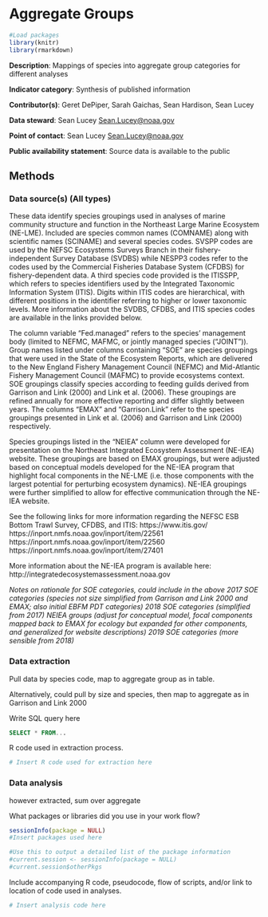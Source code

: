 # Aggregate Groups {#aggroups}

```r

#Load packages
library(knitr)
library(rmarkdown)

```


**Description**: Mappings of species into aggregate group categories for different analyses

**Indicator category**: Synthesis of published information 

**Contributor(s)**: Geret DePiper, Sarah Gaichas, Sean Hardison, Sean Lucey
  
**Data steward**: Sean Lucey <Sean.Lucey@noaa.gov>
  
**Point of contact**: Sean Lucey <Sean.Lucey@noaa.gov>
  
**Public availability statement**: Source data is available to the public


## Methods


### Data source(s) (All types)

These data identify species groupings used in analyses of marine community structure and function in the Northeast Large Marine Ecosystem (NE-LME). Included are species common names (COMNAME) along with scientific names (SCINAME) and several species codes. SVSPP codes are used by the NEFSC Ecosystems Surveys Branch in their fishery-independent Survey Database (SVDBS) while NESPP3 codes refer to the codes used by the Commercial Fisheries Database System (CFDBS) for fishery-dependent data. A third species code provided is the ITISSPP, which refers to species identifiers used by the Integrated Taxonomic Information System (ITIS). Digits within ITIS codes are hierarchical, with different positions in the identifier referring to higher or lower taxonomic levels. More information about the SVDBS, CFDBS, and ITIS species codes are available in the links provided below.

The column variable "Fed.managed" refers to the species' management body (limited to NEFMC, MAFMC, or jointly managed species ("JOINT")). Group names listed under columns containing "SOE" are species groupings that were used in the State of the Ecosystem Reports, which are delivered to the New England Fishery Management Council (NEFMC) and Mid-Atlantic Fishery Management Council (MAFMC) to provide ecosystems context. SOE groupings classify species according to feeding guilds derived from Garrison and Link (2000) and Link et al. (2006). These groupings are refined annually for more effective reporting and differ slightly between years. The columns "EMAX" and "Garrison.Link" refer to the species groupings presented in Link et al. (2006) and Garrison and Link (2000) respectively. 

Species groupings listed in the "NEIEA" column were developed for presentation on the Northeast Integrated Ecosystem Assessment (NE-IEA) website. These groupings are based on EMAX groupings, but were adjusted based on conceptual models developed for the NE-IEA program that highlight focal components in the NE-LME (i.e. those components with the largest potential for perturbing ecosystem dynamics). NE-IEA groupings were further simplified to allow for effective communication through the NE-IEA website.

See the following links for more information regarding the NEFSC ESB Bottom Trawl Survey, CFDBS, and ITIS:
https://www.itis.gov/
https://inport.nmfs.noaa.gov/inport/item/22561
https://inport.nmfs.noaa.gov/inport/item/22560
https://inport.nmfs.noaa.gov/inport/item/27401	

More information about the NE-IEA program is available here:
http://integratedecosystemassessment.noaa.gov

*Notes on rationale for SOE categories, could include in the above
  2017 SOE categories (species not size simplified from Garrison and Link 2000 and EMAX; also initial EBFM PDT categories)
  2018 SOE categories (simplified from 2017)
  NEIEA groups (adjust for conceptual model, focal components mapped back to EMAX for ecology but expanded for other components, and generalized for website descriptions)
  2019 SOE categories (more sensible from 2018)*

### Data extraction 

Pull data by species code, map to aggregate group as in table.

Alternatively, could pull by size and species, then map to aggregate as in Garrison and Link 2000



Write SQL query here
```sql
SELECT * FROM...
```

R code used in extraction process.
```r
# Insert R code used for extraction here
```

### Data analysis


however extracted, sum over aggregate




What packages or libraries did you use in your work flow?
```r
sessionInfo(package = NULL)
#Insert packages used here

#Use this to output a detailed list of the package information
#current.session <- sessionInfo(package = NULL)
#current.session$otherPkgs
```


Include accompanying R code, pseudocode, flow of scripts, and/or link to location of code used in analyses.
```r
# Insert analysis code here
```








